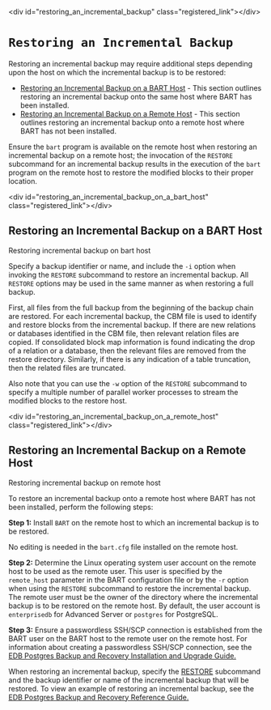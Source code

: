 \<div id="restoring\_an\_incremental\_backup" class="registered\_link"\>\</div\>

# `Restoring an Incremental Backup`

Restoring an incremental backup may require additional steps depending upon the host on which the incremental backup is to be restored:

  - [Restoring an Incremental Backup on a BART Host](#restoring_an_incremental_backup_on_a_bart_host) - This section outlines restoring an incremental backup onto the same host where BART has been installed.
  - [Restoring an Incremental Backup on a Remote Host](#restoring_an_incremental_backup_on_a_remote_host) - This section outlines restoring an incremental backup onto a remote host where BART has not been installed.

Ensure the `bart` program is available on the remote host when restoring an incremental backup on a remote host; the invocation of the `RESTORE` subcommand for an incremental backup results in the execution of the `bart` program on the remote host to restore the modified blocks to their proper location.

\<div id="restoring\_an\_incremental\_backup\_on\_a\_bart\_host" class="registered\_link"\>\</div\>

## Restoring an Incremental Backup on a BART Host

<div class="index">

Restoring incremental backup on bart host

</div>

Specify a backup identifier or name, and include the `-i` option when invoking the `RESTORE` subcommand to restore an incremental backup. All `RESTORE` options may be used in the same manner as when restoring a full backup.

First, all files from the full backup from the beginning of the backup chain are restored. For each incremental backup, the CBM file is used to identify and restore blocks from the incremental backup. If there are new relations or databases identified in the CBM file, then relevant relation files are copied. If consolidated block map information is found indicating the drop of a relation or a database, then the relevant files are removed from the restore directory. Similarly, if there is any indication of a table truncation, then the related files are truncated.

Also note that you can use the `-w` option of the `RESTORE` subcommand to specify a multiple number of parallel worker processes to stream the modified blocks to the restore host.

\<div id="restoring\_an\_incremental\_backup\_on\_a\_remote\_host" class="registered\_link"\>\</div\>

## Restoring an Incremental Backup on a Remote Host

<div class="index">

Restoring incremental backup on remote host

</div>

To restore an incremental backup onto a remote host where BART has not been installed, perform the following steps:

**Step 1:** Install `BART` on the remote host to which an incremental backup is to be restored.

No editing is needed in the `bart.cfg` file installed on the remote host.

**Step 2:** Determine the Linux operating system user account on the remote host to be used as the remote user. This user is specified by the `remote_host` parameter in the BART configuration file or by the `-r` option when using the `RESTORE` subcommand to restore the incremental backup. The remote user must be the owner of the directory where the incremental backup is to be restored on the remote host. By default, the user account is `enterprisedb` for Advanced Server or `postgres` for PostgreSQL.

**Step 3:** Ensure a passwordless SSH/SCP connection is established from the BART user on the BART host to the remote user on the remote host. For information about creating a passwordless SSH/SCP connection, see the [EDB Postgres Backup and Recovery Installation and Upgrade Guide.](https://www.enterprisedb.com/edb-docs/)

When restoring an incremental backup, specify the [RESTORE](#restore) subcommand and the backup identifier or name of the incremental backup that will be restored. To view an example of restoring an incremental backup, see the [EDB Postgres Backup and Recovery Reference Guide.](https://www.enterprisedb.com/edb-docs/)
